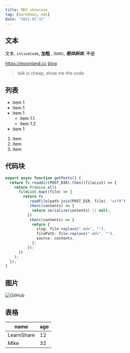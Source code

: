 ```yaml
---
title: MDX showcase
tag: [markdown, mdx]
date: "2021-07-31"
---
```


## 文本

文本, `inlineCode`, **加粗** , _itatic_, **_粗体斜体_**, ~~不是~~

<https://moonland.cc>
[blog](https://moonland.cc)

> talk is cheap, show me the code

## 列表

- item 1
- item 1
- item 1
  - item 1.1
  - item 1.2
- item 1

1. item
2. item
3. item

## 代码块

```ts
export async function getPosts() {
  return fs.readdir(POST_DIR).then((fileList) => {
    return Promise.all(
      fileList.map((file) => {
        return fs
          .readFile(path.join(POST_DIR, file), "utf8")
          .then((contents) => {
            return serialize(contents) || null;
          })
          .then((contents) => {
            return {
              slug: file.replace(".mdx", ""),
              filePath: file.replace(".mdx", ""),
              source: contents,
            };
          });
      })
    );
  });
}
```

## 图片

![GitHub](https://avatars.githubusercontent.com/u/9414378?v=4&s=100)

## 表格

| name       | age |
| ---------- | --- |
| LearnShare | 12  |
| Mike       | 32  |

